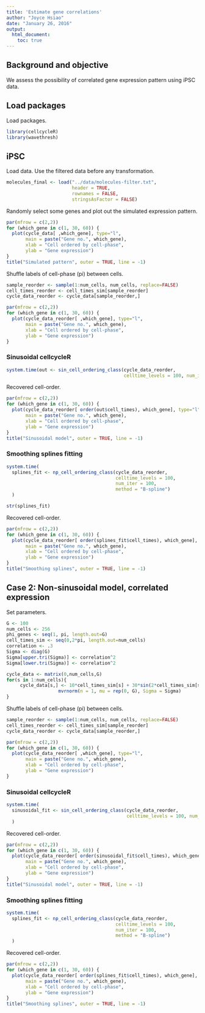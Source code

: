 ```yaml
---
title: 'Estimate gene correlations'
author: "Joyce Hsiao"
date: "January 26, 2016"
output: 
  html_document:
    toc: true
---
```


## Background and objective

We assess the possibility of correlated gene expression pattern using iPSC data.


## Load packages

Load packages.

```r
library(cellcycleR)
library(wavethresh)
```


## iPSC

Load data. Use the filtered data before any transformation.

```r
molecules_final <- load("../data/molecules-filter.txt",
                        header = TRUE,
                        rownames = FALSE,
                        stringsAsFactor = FALSE)
```

Randomly select some genes and plot out the simulated expression pattern.

```r
par(mfrow = c(2,2))
for (which_gene in c(1, 30, 60)) {
  plot(cycle_data[ ,which_gene], type="l", 
       main = paste("Gene no.", which_gene),
       xlab = "Cell ordered by cell-phase",
       ylab = "Gene expression")
}
title("Simulated pattern", outer = TRUE, line = -1)
```

Shuffle labels of cell-phase (pi) between cells.

```r
sample_reorder <- sample(1:num_cells, num_cells, replace=FALSE)
cell_times_reorder <- cell_times_sim[sample_reorder]
cycle_data_reorder <- cycle_data[sample_reorder,]

par(mfrow = c(2,2))
for (which_gene in c(1, 30, 60)) {
  plot(cycle_data_reorder[ ,which_gene], type="l", 
       main = paste("Gene no.", which_gene),
       xlab = "Cell ordered by cell-phase",
       ylab = "Gene expression")
}
```


### Sinusoidal cellcycleR 

```r
system.time(out <- sin_cell_ordering_class(cycle_data_reorder, 
                                           celltime_levels = 100, num_iter = 100) )
```

Recovered cell-order.

```r
par(mfrow = c(2,2))
for (which_gene in c(1, 30, 60)) {
  plot(cycle_data_reorder[ order(out$cell_times), which_gene], type="l", 
       main = paste("Gene no.", which_gene),
       xlab = "Cell ordered by cell-phase",
       ylab = "Gene expression")
}
title("Sinusoidal model", outer = TRUE, line = -1)
```


### Smoothing splines fitting

```r
system.time(
  splines_fit <- np_cell_ordering_class(cycle_data_reorder, 
                                        celltime_levels = 100, 
                                        num_iter = 100, 
                                        method = "B-spline")
  )

str(splines_fit)
```

Recovered cell-order.

```r
par(mfrow = c(2,2))
for (which_gene in c(1, 30, 60)) {
  plot(cycle_data_reorder[ order(splines_fit$cell_times), which_gene], type="l", 
       main = paste("Gene no.", which_gene),
       xlab = "Cell ordered by cell-phase",
       ylab = "Gene expression")
}
title("Smoothing splines", outer = TRUE, line = -1)
```


## Case 2: Non-sinusoidal model, correlated expression

Set parameters.

```r
G <- 100
num_cells <- 256
phi_genes <- seq(1, pi, length.out=G)
cell_times_sim <- seq(0,2*pi, length.out=num_cells)
correlation <- .3
Sigma <- diag(G)
Sigma[upper.tri(Sigma)] <- correlation^2
Sigma[lower.tri(Sigma)] <- correlation^2

cycle_data <- matrix(0,num_cells,G)
for(s in 1:num_cells){
  	 cycle_data[s,] <- 10*cell_times_sim[s] + 30*sin(2*cell_times_sim[s] + phi_genes) + 
  	               mvrnorm(n = 1, mu = rep(0, G), Sigma = Sigma)
}
```

Shuffle labels of cell-phase (pi) between cells.

```r
sample_reorder <- sample(1:num_cells, num_cells, replace=FALSE)
cell_times_reorder <- cell_times_sim[sample_reorder]
cycle_data_reorder <- cycle_data[sample_reorder,]

par(mfrow = c(2,2))
for (which_gene in c(1, 30, 60)) {
  plot(cycle_data_reorder[ ,which_gene], type="l", 
       main = paste("Gene no.", which_gene),
       xlab = "Cell ordered by cell-phase",
       ylab = "Gene expression")
}
```


### Sinusoidal cellcycleR 

```r
system.time(
  sinusoidal_fit <- sin_cell_ordering_class(cycle_data_reorder, 
                                            celltime_levels = 100, num_iter = 100) 
  )
```


Recovered cell-order.

```r
par(mfrow = c(2,2))
for (which_gene in c(1, 30, 60)) {
  plot(cycle_data_reorder[ order(sinusoidal_fit$cell_times), which_gene], type="l", 
       main = paste("Gene no.", which_gene),
       xlab = "Cell ordered by cell-phase",
       ylab = "Gene expression")
}
title("Sinusoidal model", outer = TRUE, line = -1)
```


### Smoothing splines fitting

```r
system.time(
  splines_fit <- np_cell_ordering_class(cycle_data_reorder, 
                                        celltime_levels = 100, 
                                        num_iter = 100, 
                                        method = "B-spline")
  )
```

Recovered cell-order.

```r
par(mfrow = c(2,2))
for (which_gene in c(1, 30, 60)) {
  plot(cycle_data_reorder[ order(splines_fit$cell_times), which_gene], type="l", 
       main = paste("Gene no.", which_gene),
       xlab = "Cell ordered by cell-phase",
       ylab = "Gene expression")
}
title("Smoothing splines", outer = TRUE, line = -1)
```





